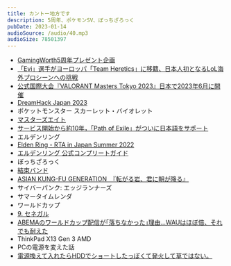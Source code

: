 ```yaml
---
title: カントー地方です
description: 5周年、ポケモンSV、ぼっちざろっく
pubDate: 2023-01-14
audioSource: /audio/40.mp3
audioSize: 78501397
---
```


- [GamingWorth5周年プレゼント企画](https://twitter.com/putcutt/status/1614163563224141825)
- [「Evi」選手がヨーロッパ「Team Heretics」に移籍、日本人初となるLoL海外プロシーンへの挑戦](https://www.negitaku.org/news/n-25688)
- [公式国際大会『VALORANT Masters Tokyo 2023』日本で2023年6月に開催](https://www.negitaku.org/news/n-25702)
- [DreamHack Japan 2023](https://www.dreamhackjapan.com/)
- ポケットモンスター スカーレット・バイオレット
- [マスターズエイト](https://dic.pixiv.net/a/%E3%83%9E%E3%82%B9%E3%82%BF%E3%83%BC%E3%82%BA%E3%82%A8%E3%82%A4%E3%83%88)
- [サービス開始から約10年，「Path of Exile」がついに日本語をサポート](https://www.4gamer.net/games/201/G020197/20221202035/)
- エルデンリング
- [Elden Ring - RTA in Japan Summer 2022](https://youtu.be/PRnYrYWS7NE)
- [エルデンリング 公式コンプリートガイド](https://www.amazon.co.jp/%E3%82%A8%E3%83%AB%E3%83%87%E3%83%B3%E3%83%AA%E3%83%B3%E3%82%B0-%E5%85%AC%E5%BC%8F%E3%82%B3%E3%83%B3%E3%83%97%E3%83%AA%E3%83%BC%E3%83%88%E3%82%AC%E3%82%A4%E3%83%89-%E9%9B%BB%E6%92%83%E3%82%B2%E3%83%BC%E3%83%A0%E6%9B%B8%E7%B1%8D%E7%B7%A8%E9%9B%86%E9%83%A8/dp/4047335835)
- ぼっちざろっく
- [結束バンド](https://bocchi.rocks/music/cd.html)
- [ASIAN KUNG-FU GENERATION　『転がる岩、君に朝が降る』](https://youtu.be/sXrkgyxATwg)
- サイバーパンク: エッジランナーズ
- サマータイムレンダ
- ワールドカップ
- [9. セネガル](https://www.gamingworth.net/9)
- [ABEMAのワールドカップ配信が｢落ちなかった｣理由…WAUはほぼ倍、それでも耐えた](https://www.businessinsider.jp/post-263758)
- ThinkPad X13 Gen 3 AMD
- PCの電源を変えた話
- [電源換えて入れたらHDDでショートしたっぽくて発火して草ではない。](https://twitter.com/putcutt/status/1606531919721922560)